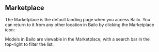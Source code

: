
## Marketplace

The Marketplace is the default landing page when you access Bailo. You can return to it from any other location in Bailo
by clicking the Marketplace icon:

<MigrationImageBehaviour src={bailoMarketplaceIcon} />

Models in Bailo are viewable in the Marketplace, with a search bar in the top-right to filter the list.

